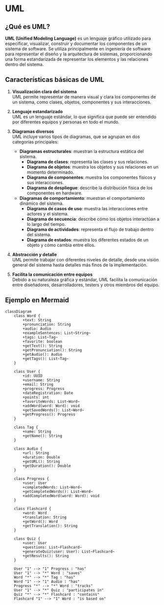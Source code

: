 # UML
## ¿Qué es UML?

**UML (Unified Modeling Language)** es un lenguaje gráfico utilizado para especificar, visualizar, construir y documentar los componentes de un sistema de software. Se utiliza principalmente en ingeniería de software para representar el diseño y la arquitectura de sistemas, proporcionando una forma estandarizada de representar los elementos y las relaciones dentro del sistema.

## Características básicas de UML

1. **Visualización clara del sistema**  
   UML permite representar de manera visual y clara los componentes de un sistema, como clases, objetos, componentes y sus interacciones.

2. **Lenguaje estandarizado**  
   UML es un lenguaje estándar, lo que significa que puede ser entendido por diferentes equipos y personas en todo el mundo.

3. **Diagramas diversos**  
   UML incluye varios tipos de diagramas, que se agrupan en dos categorías principales:
   - **Diagramas estructurales**: muestran la estructura estática del sistema.
     - **Diagrama de clases**: representa las clases y sus relaciones.
     - **Diagrama de objetos**: muestra los objetos y sus relaciones en un momento determinado.
     - **Diagrama de componentes**: muestra los componentes físicos y sus interacciones.
     - **Diagrama de despliegue**: describe la distribución física de los componentes en hardware.
   - **Diagramas de comportamiento**: muestran el comportamiento dinámico del sistema.
     - **Diagrama de casos de uso**: muestra las interacciones entre actores y el sistema.
     - **Diagrama de secuencia**: describe cómo los objetos interactúan a lo largo del tiempo.
     - **Diagrama de actividades**: representa el flujo de trabajo dentro del sistema.
     - **Diagrama de estados**: muestra los diferentes estados de un objeto y cómo cambia entre ellos.

4. **Abstracción y detalle**  
   UML permite trabajar con diferentes niveles de detalle, desde una visión general del sistema hasta detalles más finos de la implementación.

5. **Facilita la comunicación entre equipos**  
   Debido a su naturaleza gráfica y estándar, UML facilita la comunicación entre diseñadores, desarrolladores, testers y otros miembros del equipo.

## Ejemplo en Mermaid

``` mermaid
classDiagram
    class Word {
        +text: String
        +pronunciation: String
        +audio: Audio
        +exampleSentences: List~String~
        +tags: List~Tag~
        +favorite: boolean
        +getText(): String
        +getPronunciation(): String
        +getAudio(): Audio
        +getTags(): List~Tag~
    }

    class User {
        +id: UUID
        +username: String
        +email: String
        +progress: Progress
        +dateRegistration: Date
        +points: int
        +favoriteWords: List~Word~
        +addWord(word: Word): void
        +getSavedWords(): List~Word~
        +getProgress(): Progress
    }

    class Tag {
        +name: String
        +getName(): String
    }

    class Audio {
        +url: String
        +duration: Double
        +getURL(): String
        +getDuration(): Double
    }

    class Progress {
        +user: User
        +completedWords: List~Word~
        +getCompletedWords(): List~Word~
        +addCompletedWord(word: Word): void
    }

    class Flashcard {
        +word: Word
        +translation: String
        +getWord(): Word
        +getTranslation(): String
    }

    class Quiz {
        +user: User
        +questions: List~Flashcard~
        +generateQuiz(user: User): List~Flashcard~
        +getResults(): String
    }

    User "1" --> "1" Progress : "has"
    User "1" --> "*" Word : "saves"
    Word "*" --> "*" Tag : "has"
    Word "1" --> "1" Audio : "has"
    Progress "*" --> "*" Word : "tracks"
    User "1" --> "*" Quiz : "participates in"
    Quiz "*" --> "*" Flashcard : "contains"
    Flashcard "1" --> "1" Word : "is based on"
```